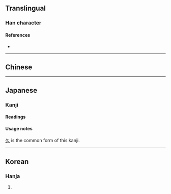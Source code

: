 {{also|久}}
{{character info}}
<!-- may be replaced by zh-forms -->
==Translingual==

===Han character===
{{Han char|rn=4|rad=丿|as=02|sn=3|four=|canj=VO|ids=⿰𠂈乀,⿰𠃋人}}

====References====
* {{Han ref|kx=0082.010|dkj=00119|hdz=10051.020|uh=4E46|ud=20038}}

----

==Chinese==
{{zh-see|久|v}}

----

==Japanese==

===Kanji===
{{ja-kanji|grade=|rs=丿02}}

====Readings====
{{ja-readings
|goon=く
|kanon=きゅう<きう
|kun=ひさ-し.い
}}

====Usage notes====
[[久]] is the common form of this kanji.

----

==Korean==

===Hanja===
{{ko-hanja|hangeul=구|rv=gu|mr=ku}}

# {{rfdef|ko|sort=丿02}}